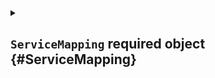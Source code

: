 


<details className="config-field" data-expandable="true">
<summary>

## `ServiceMapping` <span className="config-field-required" data-required="true">required</span> <span className="config-field-type">object</span> <span className="config-field-default"></span> <span className="config-field-enum"></span> {#ServiceMapping}



</summary>




<details className="config-field" data-expandable="false" open>
<summary>

### `from` <span className="config-field-required" data-required="true">required</span> <span className="config-field-type">string</span> <span className="config-field-default"></span> <span className="config-field-enum"></span> {#ServiceMapping-from}

From is the service that should get synced. Can be either in the form name or namespace/name.

</summary>



</details>



<details className="config-field" data-expandable="false" open>
<summary>

### `to` <span className="config-field-required" data-required="true">required</span> <span className="config-field-type">string</span> <span className="config-field-default"></span> <span className="config-field-enum"></span> {#ServiceMapping-to}

To is the target service that it should get synced to. Can be either in the form name or namespace/name.

</summary>



</details>


</details>
